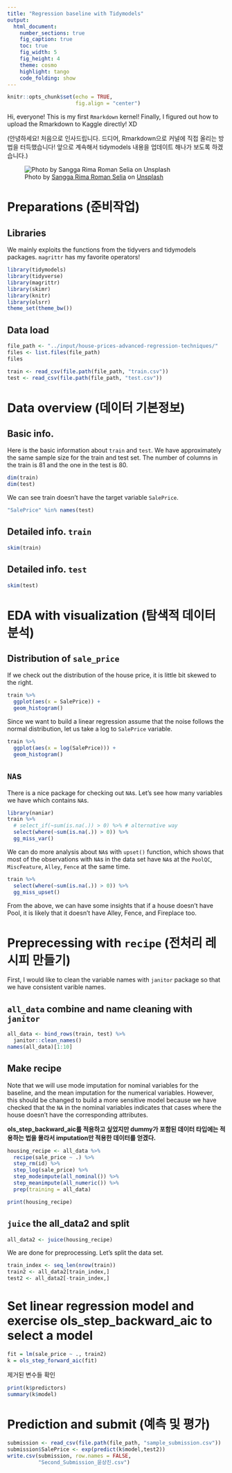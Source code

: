```yaml
---
title: "Regression baseline with Tidymodels"
output:
  html_document:
    number_sections: true
    fig_caption: true
    toc: true
    fig_width: 5
    fig_height: 4
    theme: cosmo
    highlight: tango
    code_folding: show
---
```


```r
knitr::opts_chunk$set(echo = TRUE,
                      fig.align = "center")
```

Hi, everyone! This is my first `Rmarkdown` kernel! Finally, I figured out how to upload the Rmarkdown to Kaggle directly! XD

(안녕하세요! 처음으로 인사드립니다. 드디어, Rmarkdown으로 커널에 직접 올리는 방법을 터득했습니다! 앞으로 계속해서 tidymodels 내용을 업데이트 해나가 보도록 하겠습니다.)

![Photo by <a href="https://unsplash.com/@sxy_selia?utm_source=unsplash&utm_medium=referral&utm_content=creditCopyText">Sangga Rima Roman Selia</a> on <a href="/s/photos/house-price?utm_source=unsplash&utm_medium=referral&utm_content=creditCopyText">Unsplash</a>
  ](https://images.unsplash.com/photo-1559230928-34c7c281d7c7?ixid=MXwxMjA3fDB8MHxwaG90by1wYWdlfHx8fGVufDB8fHw%3D&ixlib=rb-1.2.1&auto=format&fit=crop&w=1263&q=80)

# Preparations (준비작업) {.tabset .tabset-fade}

## Libraries

We mainly exploits the functions from the tidyvers and tidymodels packages. `magrittr` has my favorite operators!

```r
library(tidymodels)
library(tidyverse)
library(magrittr)
library(skimr)
library(knitr)
library(olsrr)
theme_set(theme_bw())
```

## Data load

```r
file_path <- "../input/house-prices-advanced-regression-techniques/"
files <- list.files(file_path)
files
```

```r
train <- read_csv(file.path(file_path, "train.csv"))
test <- read_csv(file.path(file_path, "test.csv"))
```


# Data overview (데이터 기본정보) {.tabset .tabset-fade}

## Basic info.

Here is the basic information about `train` and `test`. We have approximately the same sample size for the train and test set. The number of columns in the train is 81 and the one in the test is 80.

```r
dim(train)
dim(test)
```

We can see train doesn't have the target variable `SalePrice`.

```r
"SalePrice" %in% names(test)
```


## Detailed info. `train`

```r
skim(train)
```

## Detailed info. `test`

```r
skim(test)
```

# EDA with visualization (탐색적 데이터 분석) {.tabset .tabset-fade}

## Distribution of `sale_price`

If we check out the distribution of the house price, it is little bit skewed to the right.

```r
train %>% 
  ggplot(aes(x = SalePrice)) +
  geom_histogram()
```
Since we want to build a linear regression assume that the noise follows the normal distribution, let us take a log to `SalePrice` variable.

```r
train %>% 
  ggplot(aes(x = log(SalePrice))) +
  geom_histogram()
```

## `NA`s

There is a nice package for checking out `NA`s. Let's see how many variables we have which contains `NA`s.

```r
library(naniar)
train %>% 
  # select_if(~sum(is.na(.)) > 0) %>% # alternative way
  select(where(~sum(is.na(.)) > 0)) %>% 
  gg_miss_var()
```

We can do more analysis about `NA`s with `upset()` function, which shows that most of the observations with `NA`s in the data set have `NA`s at the `PoolQC`, `MiscFeature`, `Alley`, `Fence` at the same time.

```r
train %>% 
  select(where(~sum(is.na(.)) > 0)) %>% 
  gg_miss_upset()
```

From the above, we can have some insights that if a house doesn't have Pool, it is likely that it doesn't have Alley, Fence, and Fireplace too.

# Preprecessing with `recipe` (전처리 레시피 만들기)

First, I would like to clean the variable names with `janitor` package so that we have consistent varible names.

## `all_data` combine and name cleaning with `janitor`

```r
all_data <- bind_rows(train, test) %>% 
  janitor::clean_names()
names(all_data)[1:10]
```

## Make recipe

Note that we will use mode imputation for nominal variables for the baseline, and the mean imputation for the numerical variables. However, this should be changed to build a more sensitive model because we have checked that the `NA` in the nominal variables indicates that cases where the house doesn't have the corresponding attributes.

**ols_step_backward_aic를 적용하고 싶었지만 dummy가 포함된 데이터 타입에는 적용하는 법을 몰라서
  imputation만 적용한 데이터를 얻겠다.**

```r
housing_recipe <- all_data %>% 
  recipe(sale_price ~ .) %>%
  step_rm(id) %>% 
  step_log(sale_price) %>% 
  step_modeimpute(all_nominal()) %>% 
  step_meanimpute(all_numeric()) %>%
  prep(training = all_data)

print(housing_recipe)
```

## `juice` the all_data2 and split

```r
all_data2 <- juice(housing_recipe)
```

We are done for preprocessing. Let's split the data set.

```r
train_index <- seq_len(nrow(train))
train2 <- all_data2[train_index,]
test2 <- all_data2[-train_index,]
```




# Set linear regression model and exercise ols_step_backward_aic to select a model

```r
fit = lm(sale_price ~ ., train2)
k = ols_step_forward_aic(fit)

```

제거된 변수들 확인

```r
print(k$predictors)
summary(k$model)
```

# Prediction and submit (예측 및 평가)


```r
submission <- read_csv(file.path(file_path, "sample_submission.csv"))
submission$SalePrice <- exp(predict(k$model,test2))
write.csv(submission, row.names = FALSE,
          "Second_Submission_윤상진.csv")
```





